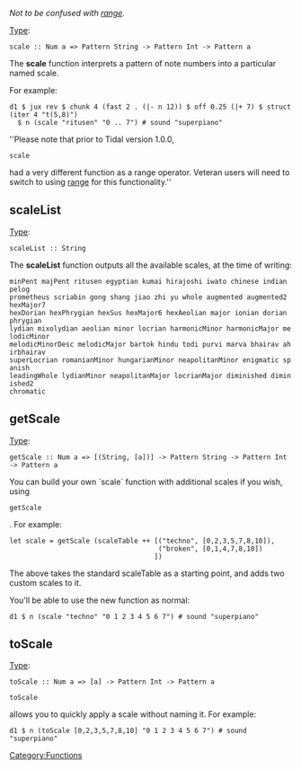 {{DISPLAYTITLE:scale}} 
''Not to be confused with [[range]].''

[[Type signature|Type]]: <source inline>scale :: Num a => Pattern String -> Pattern Int -> Pattern a</source>

The '''scale''' function interprets a pattern of note numbers into a particular named scale.

For example:

<source>
d1 $ jux rev $ chunk 4 (fast 2 . (|- n 12)) $ off 0.25 (|+ 7) $ struct (iter 4 "t(5,8)")
  $ n (scale "ritusen" "0 .. 7") # sound "superpiano"
</source>

''Please note that prior to Tidal version 1.0.0, <source inline>scale</source> had a very different function as a range operator. Veteran users will need to switch to using [[range]] for this functionality.''

== scaleList ==

[[Type signature|Type]]: <source inline>scaleList :: String</source>

The '''scaleList''' function outputs all the available scales, at the time of writing:

 minPent majPent ritusen egyptian kumai hirajoshi iwato chinese indian pelog 
 prometheus scriabin gong shang jiao zhi yu whole augmented augmented2 hexMajor7 
 hexDorian hexPhrygian hexSus hexMajor6 hexAeolian major ionian dorian phrygian 
 lydian mixolydian aeolian minor locrian harmonicMinor harmonicMajor melodicMinor 
 melodicMinorDesc melodicMajor bartok hindu todi purvi marva bhairav ahirbhairav 
 superLocrian romanianMinor hungarianMinor neapolitanMinor enigmatic spanish 
 leadingWhole lydianMinor neapolitanMajor locrianMajor diminished diminished2 
 chromatic

== getScale ==

[[Type signature|Type]]: <source inline>getScale :: Num a => [(String, [a])] -> Pattern String -> Pattern Int -> Pattern a</source>

You can build your own `scale` function with additional scales if you wish, using <source inline>getScale</source>. For example:

<source>
let scale = getScale (scaleTable ++ [("techno", [0,2,3,5,7,8,10]),
                                     ("broken", [0,1,4,7,8,10])
                                    ])
</source>

The above takes the standard scaleTable as a starting point, and adds two custom scales to it.

You'll be able to use the new function as normal:

<source>
d1 $ n (scale "techno" "0 1 2 3 4 5 6 7") # sound "superpiano"
</source>

== toScale ==

[[Type signature|Type]]: <source inline>toScale :: Num a => [a] -> Pattern Int -> Pattern a</source>

<source inline>toScale</source> allows you to quickly apply a scale without naming it. For example:

<source>
d1 $ n (toScale [0,2,3,5,7,8,10] "0 1 2 3 4 5 6 7") # sound "superpiano"
</source>

[[Category:Functions]]